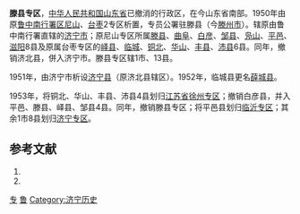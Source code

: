 '''滕县专区'''，[[中华人民共和国|中华人民共和国]][[山东省|山东省]]已撤消的行政区，在今山东省南部。1950年由原[[鲁中南行署区|鲁中南行署区]][[尼山专区|尼山]]、[[台枣专区|台枣]]2专区析置，专员公署驻滕县（今[[滕州市|滕州市]]）。辖原由鲁中南行署直辖的[[济宁市|济宁市]]；原尼山专区所属[[滕县|滕县]]、[[曲阜县|曲阜]]、[[白彦县|白彦]]、[[邹县|邹县]]、[[凫山县|凫山]]、[[平邑县|平邑]]、[[滋阳县|滋阳]]8县及原属台枣专区的[[峄县|峄县]]、[[临城县|临城]]、[[铜北县|铜北]]、[[华山县|华山]]、[[丰县|丰县]]、[[沛县|沛县]]6县。同年，撤销济北县，併入济宁市。滕县专区辖1市、13县。

1951年，由济宁市析设[[济宁县|济宁县]]（原济北县辖区）。1952年，临城县更名[[薛城县|薛城县]]。

1953年，将铜北、华山、丰县、沛县4县划归[[江苏省|江苏省]][[徐州专区|徐州专区]]；撤销白彦县，并入平邑、滕县、峄县、邹县4县。同年，撤销滕县专区；将平邑县划归[[临沂专区|临沂专区]]；其余1市8县划归[[济宁专区|济宁专区]]。

== 参考文献 ==
# {{Cite book | author = 戴均良等 | title = 《中国古今地名大词典》 | location = 上海 | publisher = 上海辞书出版社 | date = 2005 | language = zh-hans }}
# {{Cite book | author = 史为乐 | title = 《中华人民共和国政区沿革（1949-2002）》 | location = 北京 | publisher = 人民出版社 | date = 2006 | language = zh-hans }}
{{山东省历史二级政区}}
[[Category:山东省已撤消的行政区|专]]
[[Category:专区|鲁]]
[[Category:济宁历史|Category:济宁历史]]